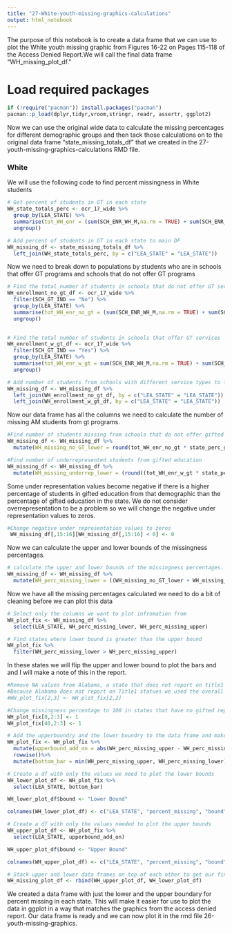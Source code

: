 ---
title: "27-White-youth-missing-graphics-calculations"
output: html_notebook
---

The purpose of this notebook is to create a data frame that we can use to plot the White youth missing graphic from Figures 16-22 on Pages 115-118 of the Access Denied Report.We will call the final data frame "WH_missing_plot_df."

# Load required packages

```{r}
if (!require("pacman")) install.packages("pacman")
pacman::p_load(dplyr,tidyr,vroom,stringr, readr, assertr, ggplot2)
```

Now we can use the original wide data to calculate the missing percentages for different demographic groups and then tack those calculations on to the original data frame "state_missing_totals_df" that we created in the 27-youth-missing-graphics-calculations RMD file.

### White

We will use the following code to find percent missingness in White students

```{r}
# Get percent of students in GT in each state
WH_state_totals_perc <- ocr_17_wide %>%
  group_by(LEA_STATE) %>%
  summarise(tot_WH_enr = (sum(SCH_ENR_WH_M,na.rm = TRUE) + sum(SCH_ENR_WH_F,na.rm = TRUE)), tot_WH_gt_enr = (sum(SCH_GTENR_WH_M,na.rm = TRUE) + sum(SCH_GTENR_WH_F,na.rm = TRUE)), state_WH_perc_gt = (sum(SCH_GTENR_WH_M,na.rm = TRUE) + sum(SCH_GTENR_WH_F,na.rm = TRUE))/(sum(SCH_ENR_WH_M,na.rm = TRUE) + sum(SCH_ENR_WH_F,na.rm = TRUE))) %>%
  ungroup()
```

```{r}
# Add percent of students in GT in each state to main DF
WH_missing_df <- state_missing_totals_df %>%
  left_join(WH_state_totals_perc, by = c("LEA_STATE" = "LEA_STATE"))
```

Now we need to break down to populations by students who are in schools that offer GT programs and schools that do not offer GT programs

```{r}
# Find the total number of students in schools that do not offer GT services
WH_enrollment_no_gt_df <- ocr_17_wide %>%
  filter(SCH_GT_IND == "No") %>%
  group_by(LEA_STATE) %>%
  summarise(tot_WH_enr_no_gt = (sum(SCH_ENR_WH_M,na.rm = TRUE) + sum(SCH_ENR_WH_F,na.rm = TRUE))) %>%
  ungroup()
  
```

```{r}
# Find the total number of students in schools that offer GT services
WH_enrollment_w_gt_df <- ocr_17_wide %>%
  filter(SCH_GT_IND == "Yes") %>%
  group_by(LEA_STATE) %>%
  summarise(tot_WH_enr_w_gt = sum(SCH_ENR_WH_M,na.rm = TRUE) + sum(SCH_ENR_WH_F,na.rm = TRUE)) %>%
  ungroup()
```

```{r}
# Add number of students from schools with different service types to full DF
WH_missing_df <- WH_missing_df %>%
  left_join(WH_enrollment_no_gt_df, by = c("LEA_STATE" = "LEA_STATE")) %>%
  left_join(WH_enrollment_w_gt_df, by = c("LEA_STATE" = "LEA_STATE"))

```

Now our data frame has all the columns we need to calculate the number of missing AM students from gt programs.

```{r}
#Find number of students missing from schools that do not offer gifted education
WH_missing_df <- WH_missing_df %>%
  mutate(WH_missing_no_GT_lower = round(tot_WH_enr_no_gt * state_perc_gt), WH_missing_no_GT_upper = round(tot_WH_enr_no_gt * state_nonT1_perc_gt))
```

```{r}
#Find number of underrepresented students from gifted education
WH_missing_df <- WH_missing_df %>%
  mutate(WH_missing_underrep_lower = (round((tot_WH_enr_w_gt * state_perc_gt)) - tot_WH_gt_enr), WH_missing_underrep_upper = (round(tot_WH_enr_w_gt * state_nonT1_perc_gt) - tot_WH_gt_enr))
```

Some under representation values become negative if there is a higher percentage of students in gifted education from that demographic than the percentage of gifted education in the state. We do not consider overrepresentation to be a problem so we will change the negative under representation values to zeros. 

```{r}
#Change negative under representation values to zeros
 WH_missing_df[,15:16][WH_missing_df[,15:16] < 0] <- 0
```

Now we can calculate the upper and lower bounds of the missingness percentages. 

```{r}
# calculate the upper and lower bounds of the missingness percentages.
WH_missing_df <- WH_missing_df %>%
  mutate(WH_perc_missing_lower = ((WH_missing_no_GT_lower + WH_missing_underrep_lower)/(tot_WH_gt_enr + WH_missing_no_GT_lower + WH_missing_underrep_lower)), WH_perc_missing_upper = ((WH_missing_no_GT_upper + WH_missing_underrep_upper)/(tot_WH_gt_enr + WH_missing_no_GT_upper + WH_missing_underrep_upper)))
```

Now we have all the missing percentages calculated we need to do a bit of cleaning before we can plot this data

```{r}
# Select only the columns we want to plot infromation from
WH_plot_fix <- WH_missing_df %>%
  select(LEA_STATE, WH_perc_missing_lower, WH_perc_missing_upper)
```

```{r}
# Find states where lower bound is greater than the upper bound
WH_plot_fix %>%
  filter(WH_perc_missing_lower > WH_perc_missing_upper)
```

In these states we will flip the upper and lower bound to plot the bars and and I will make a note of this in the report. 

```{r}
#Remove NA values from Alabama, a state that does not report on title1 status which resulted in NA values in the calculations
#Because Alabama does not report on Title1 statues we used the overall percentage for both values
#WH_plot_fix[2,3] <- WH_plot_fix[2,2]

#Change missingness percentage to 100 in states that have no gifted representation at all
WH_plot_fix[8,2:3] <- 1
WH_plot_fix[40,2:3] <- 1
```

```{r}
# Add the upperboundry and the lower boundry to the data frame and make sure the missing percentage mins and maxs are the upper and lower boundries
WH_plot_fix <- WH_plot_fix %>%
  mutate(upperbound_add_on = abs(WH_perc_missing_upper - WH_perc_missing_lower))%>%
  rowwise()%>%
  mutate(bottom_bar = min(WH_perc_missing_upper, WH_perc_missing_lower), top_bar = max(WH_perc_missing_upper, WH_perc_missing_lower))
```

```{r}
# Create a df with only the values we need to plot the lower bounds
WH_lower_plot_df <- WH_plot_fix %>%
  select(LEA_STATE, bottom_bar)

WH_lower_plot_df$bound <- "Lower Bound"

colnames(WH_lower_plot_df) <- c("LEA_STATE", "percent_missing", "bound")
```

```{r}
# Create a df with only the values needed to plot the upper bounds
WH_upper_plot_df <- WH_plot_fix %>%
  select(LEA_STATE, upperbound_add_on)

WH_upper_plot_df$bound <- "Upper Bound"

colnames(WH_upper_plot_df) <- c("LEA_STATE", "percent_missing", "bound")
```

```{r}
# Stack upper and lower data frames on top of each other to get our final data frame for plotting. 
WH_missing_plot_df <- rbind(WH_upper_plot_df, WH_lower_plot_df)
```

We created a data frame with just the lower and the upper boundary for percent missing in each state. This will make it easier for use to plot the data in ggplot in a way that matches the graphics from the access denied report. Our data frame is ready and we can now plot it in the rmd file 26-youth-missing-graphics.



